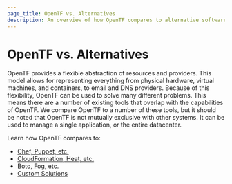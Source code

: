 ```yaml
---
page_title: OpenTF vs. Alternatives
description: An overview of how OpenTF compares to alternative software and tools.
---
```


# OpenTF vs. Alternatives

OpenTF provides a flexible abstraction of resources and providers. This model
allows for representing everything from physical hardware, virtual machines, and
containers, to email and DNS providers. Because of this flexibility, OpenTF
can be used to solve many different problems. This means there are a number of
existing tools that overlap with the capabilities of OpenTF. We compare OpenTF
to a number of these tools, but it should be noted that OpenTF is not mutually
exclusive with other systems. It can be used to manage a single application, or the
entire datacenter.

Learn how OpenTF compares to:

- [Chef, Puppet, etc.](/docs/intro/vs/chef-puppet)
- [CloudFormation, Heat, etc.](/docs/intro/vs/cloudformation)
- [Boto, Fog, etc.](/docs/intro/vs/boto)
- [Custom Solutions](/docs/intro/vs/custom)
